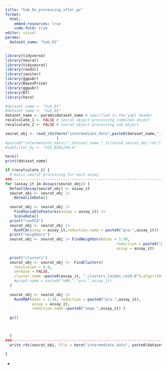 ```yaml
---
title: "hub_0x_processing_after_qc"
format:
  html:
    embed-resources: true
    code-fold: true
editor: visual
params:
  dataset_name: "hub_01"
---
```


```r
library(tidyverse)
library(Seurat)
library(tidyseurat)
library(readxl)
library(janitor)
library(ggpubr)
library(BayesPrism)
library(ggpubr)
library(DT)
library(here)

#dataset_name <- "hub_01"
#dataset_name <- "hub_02"
dataset_name <- params$dataset_name # specified in the yaml header
recalculate_1 <- FALSE # seurat object processing combined object
recalculate_2 <- FALSE # seurat object processing sub object

seurat_obj <- read_rds(here("intermediate_data",paste0(dataset_name,"_filtered_seurat_obj.rds" ))
                       )
#paste0("intermediate_data\\",dataset_name,"_filtered_seurat_obj.rds") )
#subfilter_by <- "hIO_BIHi250-A"

```

```r
here()
print(dataset_name)
```

```r
if (recalculate_1) {
  # basic seurat processing for each assay
###--------------------------------------------------------------------------------------------
for (assay_it in Assays(seurat_obj)) {
  DefaultAssay(seurat_obj) <- assay_it
  seurat_obj <- seurat_obj |> 
    NormalizeData() 
  
  seurat_obj <- seurat_obj |>
    FindVariableFeatures(assay = assay_it) |> 
    ScaleData() 
  print("runPCA")
  seurat_obj <- seurat_obj |>
    RunPCA(assay = assay_it,reduction.name = paste0("pca.",assay_it)) 
  print("neighbors")
  seurat_obj <- seurat_obj |> FindNeighbors(dims = 1:30,
                                                  reduction = paste0("pca.",assay_it),
                                                  assay = assay_it) 
  
  print("clusters")
  seurat_obj <- seurat_obj |>  FindClusters(
    resolution = 0.8,
    verbose = FALSE,
    cluster.name =paste0(assay_it, "_clusters_leiden_res0.8"),algorithm=4
    #graph.name = paste0("kNN_","pca.",assay_it)
  ) 
  
  seurat_obj <- seurat_obj |>
    RunUMAP(dims = 1:30, reduction = paste0("pca.",assay_it),
            assay = assay_it,
            reduction.name =paste0("umap.",assay_it) )
  
  gc()
  


  }
###-----------------------------------------------------------------------------------
  write_rds(seurat_obj, file = here("intermediate_data", paste0(dataset_name,"_filtered_seurat_obj_processed.rds" )))
  
}
```
+
